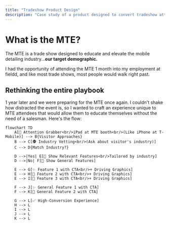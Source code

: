 ```yaml
---
title: "Tradeshow Product Design"
description: "Case study of a product designed to convert tradeshow attendees."
---
```


# What is the MTE?

The MTE is a trade show designed to educate and elevate the mobile detailing industry...**our target demographic.**

I had the opportunity of attending the MTE 1 month into my employment at fieldd, and like most trade shows, most people would walk right past.

## Rethinking the entire playbook

1 year later and we were preparing for the MTE once again. I couldn't shake how distracted the event is, so I wanted to craft an experience unique to MTE attendees that would allow them to educate themselves without the need of a salesman. Here's the flow:

```mermaid
flowchart TD
    A[📱 Attention Grabber<br/>iPad at MTE booth<br/>(Like iPhone at T-Mobile)] --> B{Visitor Approaches}
    B --> C[🕵️ Industry Vetting<br/>(Ask about visitor's industry)]
    C --> D{Match Industry?}

    D -->|Yes| E[🎯 Show Relevant Features<br/>Tailored by industry]
    D -->|No| F[📂 Show General Features]

    E --> G[✨ Feature 1 with CTA<br/>+ Driving Graphics]
    E --> H[🚀 Feature 2 with CTA<br/>+ Driving Graphics]
    E --> I[🔧 Feature 3 with CTA<br/>+ Driving Graphics]

    F --> J[✨ General Feature 1 with CTA]
    F --> K[🚀 General Feature 2 with CTA]

    G --> L[✅ High-Conversion Experience]
    H --> L
    I --> L
    J --> L
    K --> L
```